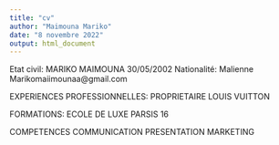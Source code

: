 ---
title: "cv"
author: "Maimouna Mariko"
date: "8 novembre 2022"
output: html_document
---

Etat civil:
MARIKO MAIMOUNA
30/05/2002
Nationalité: Malienne
Marikomaiimounaa@gmail.com

EXPERIENCES PROFESSIONNELLES:
PROPRIETAIRE LOUIS VUITTON 

FORMATIONS:
ECOLE DE LUXE PARSIS 16

COMPETENCES 
COMMUNICATION
PRESENTATION
MARKETING
